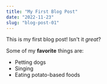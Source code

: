 ```yaml
---
title: "My First Blog Post"
date: "2022-11-23"
slug: "blog-post-01"
---
```


This is my first blog post! Isn't it *great*?

Some of my **favorite** things are:

* Petting dogs
* Singing
* Eating potato-based foods